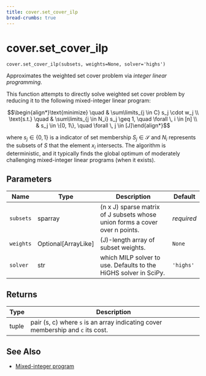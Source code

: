 ```yaml
---
title: cover.set_cover_ilp
bread-crumbs: true
---
```

# cover.set_cover_ilp { #geomcover.cover.set_cover_ilp }

`cover.set_cover_ilp(subsets, weights=None, solver='highs')`

Approximates the weighted set cover problem via _integer linear programming_.

This function attempts to directly solve weighted set cover problem by reducing it to 
the following mixed-integer linear program:

$$\begin{align*}\text{minimize} \quad & \sum\limits_{j \in C} s_j \cdot w_j  \\
\text{s.t.} \quad & \sum\limits_{j \in N_i}  s_j  \geq 1, \quad \forall \, i \in [n] \\
& s_j \in \{0, 1\}, \quad \forall \, j \in [J]\end{align*}$$

where $s_j \in \{0, 1\}$ is a indicator of set membership $S_j \in \mathcal{S}$ and $N_i$
represents the subsets of $S$ that the element $x_i$ intersects. The algorithm is deterministic,
and it typically finds the global optimum of moderately challenging mixed-integer linear programs
(when it exists).

## Parameters

| Name      | Type                  | Description                                                                 | Default    |
|-----------|-----------------------|-----------------------------------------------------------------------------|------------|
| `subsets` | sparray               | (n x J) sparse matrix of J subsets whose union forms a cover over n points. | _required_ |
| `weights` | Optional\[ArrayLike\] | (J)-length array of subset weights.                                         | `None`     |
| `solver`  | str                   | which MILP solver to use. Defaults to the HiGHS solver in SciPy.            | `'highs'`  |

## Returns

| Type   | Description                                                                         |
|--------|-------------------------------------------------------------------------------------|
| tuple  | pair (s, c) where ``s`` is an array indicating cover membership and ``c`` its cost. |

## See Also

- [Mixed-integer program](scipy.optimize.milp)